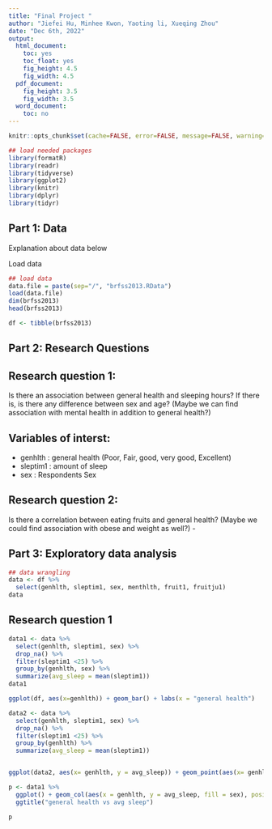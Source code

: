 ```yaml
---
title: "Final Project "
author: "Jiefei Hu, Minhee Kwon, Yaoting li, Xueqing Zhou"
date: "Dec 6th, 2022"
output:
  html_document:
    toc: yes
    toc_float: yes
    fig_height: 4.5
    fig_width: 4.5
  pdf_document:
    fig_height: 3.5
    fig_width: 3.5
  word_document:
    toc: no
---
```


```r
knitr::opts_chunk$set(cache=FALSE, error=FALSE, message=FALSE, warning=FALSE)
```

```r
## load needed packages
library(formatR)
library(readr)
library(tidyverse)
library(ggplot2)
library(knitr)
library(dplyr)
library(tidyr)
```

## Part 1: Data

Explanation about data below

Load data
```r
## load data
data.file = paste(sep="/", "brfss2013.RData")
load(data.file)
dim(brfss2013)
head(brfss2013)

df <- tibble(brfss2013)
```

## Part 2: Research Questions

## Research question 1: 
Is there an association between general health and sleeping hours? If there is, is there any difference between sex and age? (Maybe we can find association with mental health in addition to general health?)

## Variables of interst:
 - genhlth : general health (Poor, Fair, good, very good, Excellent)
 - sleptim1 : amount of sleep
 - sex : Respondents Sex
 
## Research question 2:
Is there a correlation between eating fruits and general health? (Maybe we could find association with obese and weight as well?)
 - 

## Part 3: Exploratory data analysis

```r
## data wrangling
data <- df %>%
  select(genhlth, sleptim1, sex, menthlth, fruit1, fruitju1)
data
```
## Research question 1
```r
data1 <- data %>% 
  select(genhlth, sleptim1, sex) %>%
  drop_na() %>%
  filter(sleptim1 <25) %>%
  group_by(genhlth, sex) %>%
  summarize(avg_sleep = mean(sleptim1))
data1
```
```r
ggplot(df, aes(x=genhlth)) + geom_bar() + labs(x = "general health")
```

```r
data2 <- data %>% 
  select(genhlth, sleptim1, sex) %>%
  drop_na() %>%
  filter(sleptim1 <25) %>%
  group_by(genhlth) %>%
  summarize(avg_sleep = mean(sleptim1))


ggplot(data2, aes(x= genhlth, y = avg_sleep)) + geom_point(aes(x= genhlth, y = avg_sleep)) + geom_line() + labs(x = "general health", y = "average sleep hours", title = "general health vs average sleep hours") + ylim(6.5,7.2)
```

```r
p <- data1 %>%
  ggplot() + geom_col(aes(x = genhlth, y = avg_sleep, fill = sex), position = "dodge") + xlab("general health") +
  ggtitle("general health vs avg sleep") 

p
```

